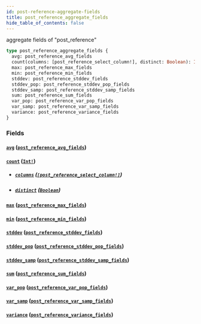 ```yaml
---
id: post-reference-aggregate-fields
title: post_reference_aggregate_fields
hide_table_of_contents: false
---
```


aggregate fields of "post_reference"

```graphql
type post_reference_aggregate_fields {
  avg: post_reference_avg_fields
  count(columns: [post_reference_select_column!], distinct: Boolean): Int!
  max: post_reference_max_fields
  min: post_reference_min_fields
  stddev: post_reference_stddev_fields
  stddev_pop: post_reference_stddev_pop_fields
  stddev_samp: post_reference_stddev_samp_fields
  sum: post_reference_sum_fields
  var_pop: post_reference_var_pop_fields
  var_samp: post_reference_var_samp_fields
  variance: post_reference_variance_fields
}
```

### Fields

#### [`avg`](#) ([`post_reference_avg_fields`](/07-graphql/objects/post-reference-avg-fields))

#### [`count`](#) ([`Int!`](/07-graphql/scalars/int))

- ##### [`columns`](#) ([`[post_reference_select_column!]`](/07-graphql/enums/post-reference-select-column))

- ##### [`distinct`](#) ([`Boolean`](/07-graphql/scalars/boolean))

#### [`max`](#) ([`post_reference_max_fields`](/07-graphql/objects/post-reference-max-fields))

#### [`min`](#) ([`post_reference_min_fields`](/07-graphql/objects/post-reference-min-fields))

#### [`stddev`](#) ([`post_reference_stddev_fields`](/07-graphql/objects/post-reference-stddev-fields))

#### [`stddev_pop`](#) ([`post_reference_stddev_pop_fields`](/07-graphql/objects/post-reference-stddev-pop-fields))

#### [`stddev_samp`](#) ([`post_reference_stddev_samp_fields`](/07-graphql/objects/post-reference-stddev-samp-fields))

#### [`sum`](#) ([`post_reference_sum_fields`](/07-graphql/objects/post-reference-sum-fields))

#### [`var_pop`](#) ([`post_reference_var_pop_fields`](/07-graphql/objects/post-reference-var-pop-fields))

#### [`var_samp`](#) ([`post_reference_var_samp_fields`](/07-graphql/objects/post-reference-var-samp-fields))

#### [`variance`](#) ([`post_reference_variance_fields`](/07-graphql/objects/post-reference-variance-fields))
